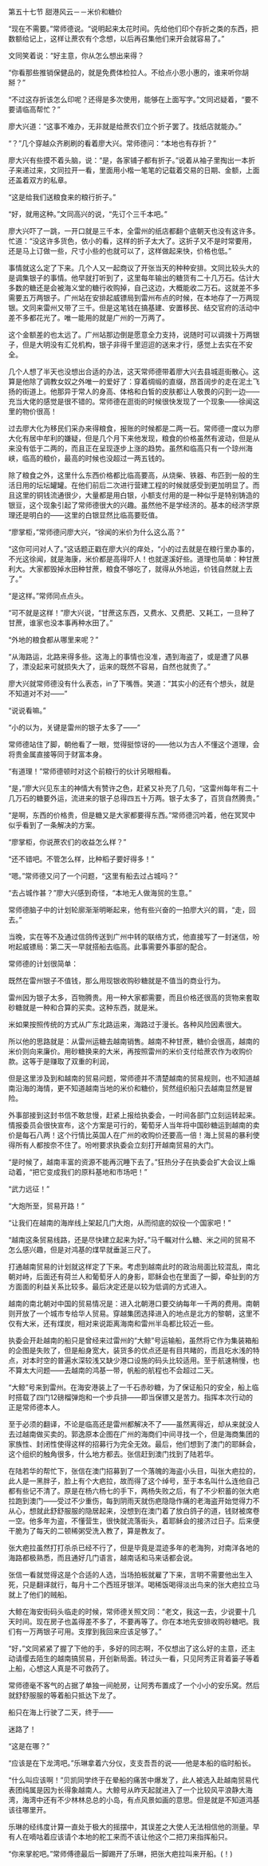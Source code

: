 

第五十七节 甜港风云－－米价和糖价

“现在不需要。”常师德说。“说明起来太花时间。先给他们印个存折之类的东西，把数额给记上，这样让蔗农有个念想，以后再召集他们来开会就容易了。”

文同笑着说：“好主意，你从怎么想出来得？

“你看那些推销保健品的，就是免费体检拉人。不给点小恩小惠的，谁来听你胡掰？”

“不过这存折该怎么印呢？还得是多次使用，能够在上面写字。”文同迟疑着，“要不要请临高帮忙？”

廖大兴道：“这事不难办，无非就是给蔗农们立个折子罢了。找纸店就能办。”

“？”几个穿越众齐刷刷的看着廖大兴。常师德问：“本地也有存折？”

廖大兴有些摸不着头脑，说：“是，各家铺子都有折子。”说着从袖子里掏出一本折子来递过来，文同拉开一看，里面用小楷一笔笔的记载着交易的日期、金额，上面还盖着双方的私章。

“这是给我们送粮食来的粮行折子。”

“好，就用这种。”文同高兴的说，“先订个三千本吧。”

廖大兴吓了一跳，一开口就是三千本，全雷州的纸店都翻个底朝天也没有这许多。忙道：“没这许多货色，依小的看，这样的折子太大了。这折子又不是时常要用，还是马上订做一些，尺寸小些的也就可以了，这样做起来快，价格也低。”

事情就这么定了下来。几个人又一起商议了开张当天的种种安排。文同比较头大的是调集银子的事情。他早就打听到了，这里每年输出的糖货有二十几万石。估计大多数的糖还是会被海义堂的糖行收购掉，自己这边，大概能收二万石。这就差不多需要五万两银子。广州站在安排起威镖局到雷州布点的时候，在本地存了一万两现银。文同来雷州又带了三千。但是这笔钱在搞基建、安置移民、结交官府的活动中差不多都花光了。唯一能用的就是广州的一万两了。

这个金额差的也太远了。广州站那边倒是愿意全力支持，说随时可以调拨十万两银子，但是大明没有汇兑机构，银子非得千里迢迢的送来才行，感觉上去实在不安全。

几个人想了半天也没想出合适的办法，这天常师德带着廖大兴去县城逛街散心。这算是他除了调教女奴之外唯一的爱好了：穿着绸缎的直缀，昂首阔步的走在泥土飞扬的街道上。他那异于常人的身高、体格和白皙的皮肤都让人敬畏的闪到一边――充当大佬的感觉是很不错的。常师德在逛街的时候很快发现了一个现象――徐闻这里的物价很高！

过去廖大化为移民们采办来得粮食，报账的时候都是二两一石。常师德一度以为廖大化有居中牟利的嫌疑，但是几个月下来他发现，粮食的价格虽然有波动，但是从来没有低于二两的，而且正在呈现逐步上涨的趋势。虽然和临高只有一个琼州海峡，临高的粮价，最高的时候也没超过一两五钱的。

除了粮食之外，这里什么东西价格都比临高要高，从烧柴、铁器、布匹到一般的生活日用的坛坛罐罐。在他们前后二次进行营建工程的时候就感受到更加明显了。而且这里的铜钱流通很少，大量都是用白银，小额支付用的是一种似乎是特别铸造的银豆，这个现象引起了常师德很大的兴趣。虽然他不是学经济的。基本的经济学原理还是明白的――这里的白银显然比临高要贬值。

“廖掌柜，”常师德问廖大兴，“徐闻的米价为什么这么高？”

“这你可问对人了。”这话题正戳在廖大兴的痒处，“小的过去就是在粮行里办事的，不光这徐闻，就是海康，米价都是高得吓人！也就遂溪好些。道理也简单：种甘蔗利大。大家都毁掉水田种甘蔗，粮食不够吃了，就得从外地运，价钱自然就上去了。”

“是这样。”常师同点点头。

“可不就是这样！”廖大兴说，“甘蔗这东西，又费水、又费肥、又耗工，一旦种了甘蔗，谁家也没本事再种水田了。”

“外地的粮食都从哪里来呢？”

“从海路运，北路来得多些。这海上的事情也没准，遇到海盗了，或是遭了风暴了，漂没起来可就损失大了，运来的既然不容易，自然也就贵了。”

廖大兴就常师德没有什么表态，in了下嘴唇。笑道：“其实小的还有个想头，就是不知道对不对――”

“说说看嘛。”

“小的以为，关键是雷州的银子太多了――”

常师德站住了脚，朝他看了一眼，觉得挺惊讶的――他以为古人不懂这个道理，会将贵金属直接等同于财富本身。

“有道理！”常师德顿时对这个前粮行的伙计另眼相看。

“是，”廖大兴见东主的神情大有赞许之色，赶紧又补充了几句，“这雷州每年有二十几万石的糖要外运，流进来的银子总得四五十万两。银子太多了，百货自然腾贵。”

“是啊，东西的价格贵，但是糖又是大家都要得东西。”常师德沉吟着，他在冥冥中似乎看到了一条解决的方案。

“廖掌柜，你说蔗农们的收益怎么样？”

“还不错吧。不管怎么样，比种稻子要好得多！”

“嗯。”常师德又问了一个问题，“这里有船去过占城吗？”

“去占城作甚？”廖大兴感到奇怪，“本地无人做海贸的生意。”

常师德脑子中的计划轮廓渐渐明晰起来，他有些兴奋的一拍廖大兴的肩，“走，回去。”

当晚，实在等不及通过信鸽传送到广州中转的联络方式，他直接写了一封迷信，吩咐起威镖局：第二天一早就搭船去临高。此事需要外事部的配合。

常师德的计划很简单：

既然在雷州银子不值钱，那么用现银收购砂糖就是不值当的商业行为。

雷州因为银子太多，百物腾贵。用一种大家都需要，而且价格还很高的货物来套取砂糖就是一种和合算的买卖。这种东西，就是米。

米如果按照传统的方式从广东北路运来，海路过于漫长。各种风险因素很大。

所以他的思路就是：从雷州运糖去越南销售。越南不种甘蔗，糖价会很高，越南的米价则向来廉价。用砂糖换来的大米，再按照雷州的米价支付给蔗农作为收购价款。这等于是赚取了双重的利润，

但是这里涉及到和越南的贸易问题，常师德并不清楚越南的贸易规则，也不知道越南沿海的海情，更不知道越南当地的米价和糖价，贸然组织船只去越南显然是冒险。

外事部接到这封书信不敢怠慢，赶紧上报给执委会，一时间各部门立刻运转起来。情报委员会很快宣布，这个方案是可行的，葡萄牙人当年将中国砂糖运到越南的卖价是每石八两！这个行情比英国人在广州的收购价还要高一倍！海上贸易的暴利使得所有人都按奈不住了。吩咐要求执委会立刻打开越南贸易的大门。

“是时候了，越南丰富的资源不能再沉睡下去了。”狂热分子在执委会扩大会议上煽动着，“把它变成我们的原料基地和市场吧！”

“武力远征！”

“大炮所至，贸易开路！”

“让我们在越南的海岸线上架起几门大炮，从而彻底的奴役一个国家吧！”

“越南这条贸易线路，还是尽快建立起来为好。”马千瞩对什么糖、米之间的贸易不怎么感兴趣，但是对鸿基的煤早就垂涎三尺了。

打通越南贸易的计划就这样定了下来。考虑到越南此时的政治局面比较混乱，南北朝对峙，后面还有荷兰人和葡萄牙人的身影，耶稣会也在里面了一脚，牵扯到的方方面面的利益关系比较多。最后决定还是以较为低调的方式进入。

越南的南北朝对中国的贸易情况是：进入北朝港口要交纳每年一千两的费用。南朝则开放了一个城市专给华人贸易。穿越集团选择进入的地点是北方的黎朝，这里不仅有大米，还有煤炭，相对来说距离海南和雷州半岛都比较近一些。

执委会开赴越南的船只是曾经来过雷州的“大鲸”号运输船，虽然将它作为集装箱船的企图是失败了，但是船身宽大，装货多的优点还是有目共睹的，而且吃水浅的特点，对本时空的普遍水深较浅又缺少港口设施的码头比较适用。至于航速稍慢，也不算太大问题――去越南的鸿基一带，帆船的航程也不会超过二天。

“大鲸”号来到雷州。在海安港装上了一千石赤砂糖，为了保证船只的安全，船上临时搭载了四门12磅榴弹炮和一个步兵排――即当保镖又是苦力。指挥本次行动的正是常师德本人。

至于必须的翻译，不论是临高还是雷州都解决不了――虽然离得近，却从来就没人去过越南做买卖的。郭逸原本企图在广州的海商们中间寻找一个，但是海商集团的家族性、封闭性使得这样的招募行为完全无效。最后，他们想到了澳门的耶稣会，这个组织的触角很多，什么地方都去。张信赶到澳门找到了陆若华。

在陆若华的帮忙下，张信在澳门招募到了一个落魄的海盗小头目，叫张大疤拉的，此人是一黑胖子，脸上有个大疤拉，故而得了这个绰号，至于本名叫什么连他自己都有些记不清了。原是在杨六杨七的手下，两杨失败之后，有了不少积蓄的张大疤拉跑到澳门――受过不少重伤，每到阴雨天就伤疤隐隐作痛的老海盗开始觉得力不从心，想就此舒舒服服的隐居起来，没想到在澳门着了放白鸽子的道，钱财被席卷一空。他多年为盗，不懂营生，很快就流落街头，着耶稣会的接济过日子。后来便干脆为了每天的二顿稀粥受洗入教了，算是教友了。

张大疤拉虽然打打杀杀已经不行了，但是毕竟是混迹多年的老海狗，对南洋各地的海路都极熟悉，而且通好几门语言，越南话和马来话都会说。

张信一看就觉得这是个合适的人选，当场拍板就雇了下来，言明不需要他出生入死，只是翻译就行，每月十二个西班牙银洋。喝稀饭喝得淡出鸟来的张大疤拉立马就上了他们的贼船。

大鲸在海安街码头临走的时候，常师德关照文同：“老文，我这一去，少说要十几天时间。现在房子也盖得差不多了，不要再等了。你在本地先安排收购砂糖吧。我们有一万两银子可用。支撑到我回来应该足够了。”

“好，”文同紧紧了握了下他的手，多好的同志啊，不仅想出了这么好的主意，还主动请缨去陌生的越南搞贸易，开创新局面。转过头一看，只见阿秀正背着篓子等着上船，心想这人真是不可救药了。

常师德毫不客气的占据了单独一间舱房，让阿秀布置成了一个小小的安乐窝。然后就舒舒服服的等着船只抵达下龙了。

船只在海上行驶了二天，终于――

迷路了！

“这是在哪？”

“应该是在下龙湾吧。”乐琳拿着六分仪，支支吾吾的说――他是本船的临时船长。

“什么叫应该啊！”贝凯同学终于在晕船的痛苦中爆发了，此人被选入赴越南贸易代表团纯属是因为长得象越南人。大鲸号从昨天起就进入了一个比较风平浪静大海湾，海湾中还有不少林林总总的小岛，有点风景如画的意思。但是就是不知道鸿基该往哪里开。

乐琳的经纬度计算一直处于极大的摇摆中，其误差之大使人无法相信他的测量。早有人在嘀咕着应该请个本地的舵工来而不该让他这个二把刀来指挥船只。

“你来掌舵吧。”常师傅德最后一脚踢开了乐琳，把张大疤拉叫来开船。(！)

